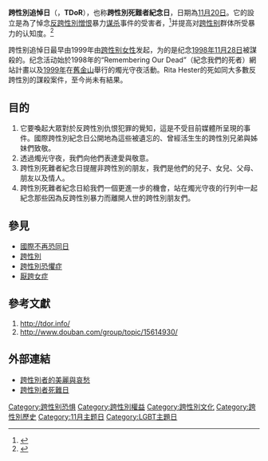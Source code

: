 {{multiple issues|
{{original research|time=2014-11-11T00:46:22+00:00}}
{{primarysources|time=2014-11-11T00:46:22+00:00}}
{{refimprove|time=2014-11-11T00:46:22+00:00}}
{{expand English}}
}}
{{Infobox holiday
|holiday_name  = 跨性別追悼日
|type          = 文化
|longtype      = 文化、国际
|image         = Transgender Pride Flag (32097587768).jpg
|caption       = 代表跨性別追悼日的旗在[[英國外交部|英國外交部]]升起
|imagesize     = 
|official_name = 
|nickname      = 
|observedby    = [[跨性别|跨性别]]社群及支持者
|begins        = 
|firsttime     = {{start date and age|1999}}
|ends          = 
|duration      = 1日
|frequency     = 每年
|scheduling    = 
|date          = 11月20日
|celebrations  = 
|observances   = 
|relatedto     = {{tsl|en|Transgender Awareness Week|跨性别关注周}}
}}
'''跨性別追悼日'''（{{lang-en|Transgender Day of Remembrance}}，'''TDoR'''），也称'''跨性別死難者紀念日'''，日期為[[11月20日|11月20日]]。它的設立是為了悼念[[跨性別恐懼症|反跨性別憎恨]]暴力[[谋杀|谋杀]]事件的受害者，<ref>{{cite web|title=Trans Day of Remembrance|url=http://www.masstpc.org/dor/|publisher=Massachusetts Transgender Political Coalition|accessdate=November 20, 2013|date=2013|archive-date=2010-08-14|archive-url=https://web.archive.org/web/20100814023619/http://www.masstpc.org/dor/|dead-url=yes}}</ref>并提高对[[跨性别|跨性别]]群体所受暴力的认知度。<ref>{{cite news|last=Millen|first=Lainey|title=North Carolinians mark Transgender Remembrance Day|url=http://goqnotes.com/1091/north-carolinians-mark-transgender-remembrance-day/|newspaper=QNotes|date=November 20, 2008|accessdate=2017-11-20|archive-date=2011-07-24|archive-url=https://web.archive.org/web/20110724194244/http://goqnotes.com/1091/north-carolinians-mark-transgender-remembrance-day/|dead-url=no}}</ref>

跨性别追悼日最早由1999年由[[跨性别女性|跨性别女性]]{{tsl|en|Gwendolyn Ann Smith}}发起，为的是纪念[[1998年|1998年]][[11月28日|11月28日]]被謀殺的{{tsl|en|Rita Hester}}。纪念活动始於1998年的“Remembering Our Dead”（紀念我們的死者）網站計畫以及[[1999年|1999年]]在[[舊金山|舊金山]]舉行的燭光守夜活動。Rita Hester的死如同大多數反跨性別的謀殺案件，至今尚未有結果。

==目的==
#它要喚起大眾對於反跨性別仇恨犯罪的覺知，這是不受目前媒體所呈現的事件。國際跨性別紀念日公開地為這些被遺忘的、曾經活生生的跨性別兄弟與姊妹們致敬。
#透過燭光守夜，我們向他們表達愛與敬意。
#跨性別死難者紀念日提醒非跨性別的朋友，我們是他們的兒子、女兒、父母、朋友以及情人。
#跨性別死難者紀念日給我們一個更進一步的機會，站在燭光守夜的行列中一起紀念那些因為反跨性別暴力而離開人世的跨性別朋友們。

== 參見 ==
{{Portal|跨性别}}
* [[國際不再恐同日|國際不再恐同日]]
* [[跨性別|跨性別]]
* [[跨性別恐懼症|跨性別恐懼症]]
* [[厭跨女症|厭跨女症]]

== 參考文獻 ==
{{reflist|35em}}
# http://tdor.info/ {{Wayback|url=http://tdor.info/ |date=20141112132234 }}
# http://www.douban.com/group/topic/15614930/ {{Wayback|url=http://www.douban.com/group/topic/15614930/ |date=20141109162050 }}

== 外部連結 ==
* [http://blog.cw.com.tw/blog/profile/88/article/1003 跨性別者的美麗與哀愁] {{Wayback|url=http://blog.cw.com.tw/blog/profile/88/article/1003 |date=20141109152752 }}
* [http://narzissmus.pixnet.net/blog/post/31401223-11%E6%9C%8820%E6%97%A5%E3%80%8C%E8%B7%A8%E6%80%A7%E5%88%A5%E6%AD%BB%E9%9B%A3%E8%80%85%E7%B4%80%E5%BF%B5%E6%97%A5%E3%80%8D 跨性別者死難日] {{Wayback|url=http://narzissmus.pixnet.net/blog/post/31401223-11%E6%9C%8820%E6%97%A5%E3%80%8C%E8%B7%A8%E6%80%A7%E5%88%A5%E6%AD%BB%E9%9B%A3%E8%80%85%E7%B4%80%E5%BF%B5%E6%97%A5%E3%80%8D |date=20141109164841 }}

[[Category:跨性别恐惧|Category:跨性别恐惧]]
[[Category:跨性別權益|Category:跨性別權益]]
[[Category:跨性別文化|Category:跨性別文化]]
[[Category:跨性別歷史|Category:跨性別歷史]]
[[Category:11月主题日|Category:11月主题日]]
[[Category:LGBT主題日|Category:LGBT主題日]]